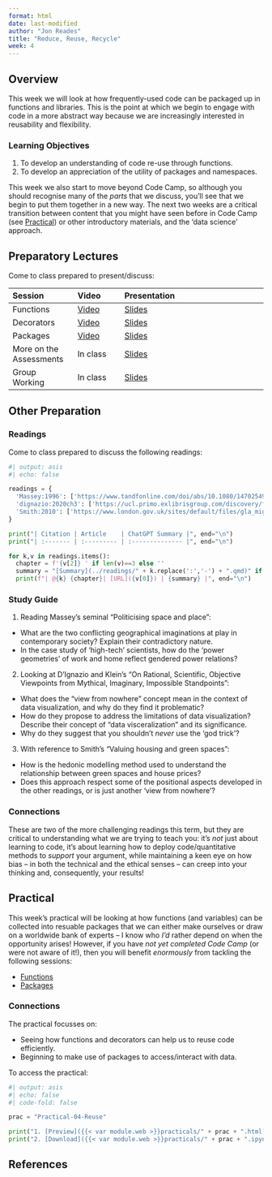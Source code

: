 ```yaml
---
format: html
date: last-modified
author: "Jon Reades"
title: "Reduce, Reuse, Recycle"
week: 4
---
```


## Overview

This week we will look at how frequently-used code can be packaged up in functions and libraries. This is the point at which we begin to engage with code in a more abstract way because we are increasingly interested in reusability and flexibility.

::: {.callout-important}

### Learning Objectives

1. To develop an understanding of code re-use through functions.
2. To develop an appreciation of the utility of packages and namespaces.

::: 

This week we also start to move beyond Code Camp, so although you should recognise many of the _parts_ that we discuss,  you'll see that we begin to put them together in a new way. The next two weeks are a critical transition between content that you might have seen before in Code Camp (see [Practical](#practical)) or other introductory materials, and the 'data science' approach.

## Preparatory Lectures

Come to class prepared to present/discuss:

| Session | Video | Presentation    | 
| :------ | :---- | :-------------- | 
| Functions | [Video]({{< var vids.functions >}}) | [Slides](../lectures/{{< meta week >}}.1-Functions.qmd) | 
| Decorators | [Video]({{< var vids.decorators >}}) | [Slides](../lectures/{{< meta week >}}.2-Decorators.qmd) | 
| Packages | [Video]({{< var vids.packages >}}) | [Slides](../lectures/{{< meta week >}}.3-Packages.qmd) | 
| More on the Assessments | In class | [Slides](../lectures/{{< meta week >}}.4-Assessments.qmd) |
| Group Working |   In class          | [Slides](../lectures/{{< meta week >}}.5-Group_Working.qmd)      |

## Other Preparation

### Readings

Come to class prepared to discuss the following readings:

```python
#| output: asis
#| echo: false

readings = {
  'Massey:1996': ['https://www.tandfonline.com/doi/abs/10.1080/14702549608554458', True],
  'dignazio:2020ch3': ['https://ucl.primo.exlibrisgroup.com/discovery/fulldisplay?docid=alma9931206723604761&context=L&vid=44UCL_INST:UCL_VU2&lang=en&search_scope=UCLLibraryCatalogue&adaptor=Local%20Search%20Engine&isFrbr=true&tab=UCLLibraryCatalogue&query=any,contains,D%5C%27Ignazio%20Data%20Feminism&sortby=date_d&facet=frbrgroupid,include,9041340239229546206&offset=0', True, 'Ch.3'],
  'Smith:2010': ['https://www.london.gov.uk/sites/default/files/gla_migrate_files_destination/GLAE-wp-42.pdf', False]
}

print("| Citation | Article    | ChatGPT Summary |", end="\n")
print("| :------- | :--------- | :-------------- |", end="\n")

for k,v in readings.items():
  chapter = f'{v[2]} ' if len(v)==3 else ''
  summary = "[Summary](../readings/" + k.replace(':','-') + ".qmd)" if v[1] else "N/A"
  print(f"| @{k} {chapter}| [URL]({v[0]}) | {summary} |", end="\n")

```

### Study Guide

1. Reading Massey's seminal "Politicising space and place":
  - What are the two conflicting geographical imaginations at play in contemporary society? Explain their contradictory nature.
  - In the case study of 'high-tech' scientists, how do the 'power geometries' of work and home reflect gendered power relations?
2. Looking at D'Ignazio and Klein's "On Rational, Scientific, Objective Viewpoints from Mythical, Imaginary, Impossible Standpoints":
  - What does the "view from nowhere" concept mean in the context of data visualization, and why do they find it problematic?
  - How do they propose to address the limitations of data visualization? Describe their concept of "data visceralization" and its significance.
  - Why do they suggest that you shouldn't *never* use the 'god trick'?
3. With reference to Smith's "Valuing housing and green spaces":
  - How is the hedonic modelling method used to understand the relationship between green spaces and house prices?
  - Does this approach respect some of the positional aspects developed in the other readings, or is just another 'view from nowhere'? 

::: {.callout-tip}
### Connections

These are two of the more challenging readings this term, but they are critical to understanding what we are trying to teach you: it's *not* just about learning to code, it's about learning how to deploy code/quantitative methods to *support* your argument, while maintaining a keen eye on how bias -- in both the technical and the ethical senses -- can creep into your thinking and, consequently, your results!

:::

## Practical

This week's practical will be looking at how functions (and variables) can be collected into resuable packages that we can either make ourselves or draw on a worldwide bank of experts -- I know who _I'd_ rather depend on when the opportunity arises! However, if you have *not yet completed Code Camp* (or were not aware of it!), then you will benefit *enormously* from tackling the following sessions:

- [Functions](https://jreades.github.io/code-camp/lessons/Functions.html)
- [Packages](https://jreades.github.io/code-camp/lessons/Functions.html)

::: {.callout-tip}
### Connections

The practical focusses on:

- Seeing how functions and decorators can help us to reuse code efficiently.
- Beginning to make use of packages to access/interact with data.

::: 

To access the practical:

```python
#| output: asis
#| echo: false
#| code-fold: false

prac = "Practical-04-Reuse"

print("1. [Preview]({{< var module.web >}}practicals/" + prac + ".html)")
print("2. [Download]({{< var module.web >}}practicals/" + prac + ".ipynb)")

```

## References
